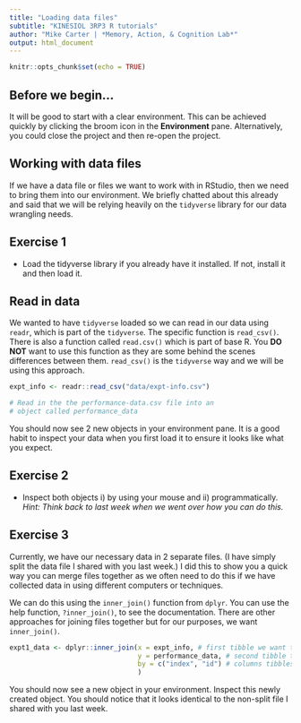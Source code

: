```yaml
---
title: "Loading data files"
subtitle: "KINESIOL 3RP3 R tutorials"
author: "Mike Carter | *Memory, Action, & Cognition Lab*"
output: html_document
---
```


```r
knitr::opts_chunk$set(echo = TRUE)
```

## Before we begin...
It will be good to start with a clear environment. This can be achieved quickly by clicking the broom icon in the **Environment** pane. Alternatively, you could close the project and then re-open the project.

## Working with data files
If we have a data file or files we want to work with in RStudio, then we need to bring them into our environment. We briefly chatted about this already and said that we will be relying heavily on the `tidyverse` library for our data wrangling needs.

## Exercise 1
- Load the tidyverse library if you already have it installed. If not, install it and then load it.

## Read in data
We wanted to have `tidyverse` loaded so we can read in our data using `readr`, which is part of the `tidyverse`. The specific function is `read_csv()`. There is also a function called `read.csv()` which is part of base R. You **DO NOT** want to use this function as they are some behind the scenes differences between them. `read_csv()` is the `tidyverse` way and we will be using this approach.

```r
expt_info <- readr::read_csv("data/expt-info.csv")

# Read in the the performance-data.csv file into an
# object called performance_data

```

You should now see 2 new objects in your environment pane. It is a good habit to inspect your data when you first load it to ensure it looks like what you expect.

## Exercise 2
- Inspect both objects i) by using your mouse and ii) programmatically. *Hint: Think back to last week when we went over how you can do this.*

## Exercise 3
Currently, we have our necessary data in 2 separate files. (I have simply split the data file I shared with you last week.) I did this to show you a quick way you can merge files together as we often need to do this if we have collected data in using different computers or techniques.

We can do this using the `inner_join()` function from `dplyr`. You can use the help function, `?inner_join()`, to see the documentation. There are other approaches for joining files together but for our purposes, we want `inner_join()`.

```r
expt1_data <- dplyr::inner_join(x = expt_info, # first tibble we want to join
                                y = performance_data, # second tibble to join
                                by = c("index", "id") # columns tibbles share
                                )
```

You should now see a new object in your environment. Inspect this newly created object. You should notice that it looks identical to the non-split file I shared with you last week.
